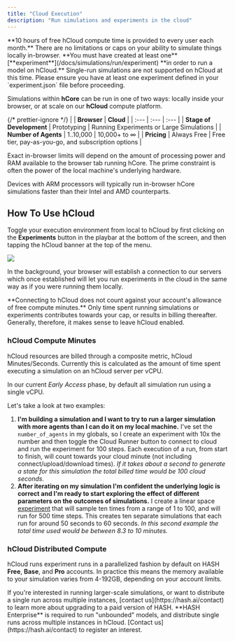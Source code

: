 ```yaml
---
title: "Cloud Execution"
description: "Run simulations and experiments in the cloud"
---
```


<Hint style="success">
  **10 hours of free hCloud compute time is provided to every user each month.**
  There are no limitations or caps on your ability to simulate things locally
  in-browser.
</Hint>

<Hint style="info">
  **You must have created at least one**
  [**experiment**](/docs/simulations/run/experiment) **in order
  to run a model on hCloud.** Single-run simulations are not supported on hCloud
  at this time. Please ensure you have at least one experiment defined in your
  `experiment.json` file before proceeding.
</Hint>

Simulations within **hCore** can be run in one of two ways: locally inside your browser, or at scale on our **hCloud** compute platform.

{/* prettier-ignore */}
|  | **Browser** | **Cloud** |
| :--- | :--- | :--- |
| **Stage of Development** | Prototyping | Running Experiments or Large Simulations |
| **Number of Agents** | 1..10,000 | 10,000+ to ∞ |
| **Pricing** | Always Free | Free tier, pay-as-you-go, and subscription options |

Exact in-browser limits will depend on the amount of processing power and RAM available to the browser tab running hCore. The prime constraint is often the power of the local machine's underlying hardware.

<Hint style="warning">
  Devices with ARM processors will typically run in-browser hCore simulations
  faster than their Intel and AMD counterparts.
</Hint>

## How To Use hCloud

Toggle your execution environment from local to hCloud by first clicking on the **Experiments** button in the playbar at the bottom of the screen, and then tapping the hCloud banner at the top of the menu.

![](https://cdn-us1.hash.ai/site/docs/screen-shot-2020-09-11-at-11.06.42-am.png)

In the background, your browser will establish a connection to our servers which once established will let you run experiments in the cloud in the same way as if you were running them locally.

<Hint style="info">
  **Connecting to hCloud does not count against your account's allowance of free
  compute minutes.** Only time spent running simulations or experiments
  contributes towards your cap, or results in billing thereafter. Generally,
  therefore, it makes sense to leave hCloud enabled.
</Hint>

### hCloud Compute Minutes

hCloud resources are billed through a composite metric, hCloud Minutes/Seconds. Currently this is calculated as the amount of time spent executing a simulation on an hCloud server per vCPU.

In our current _Early Access_ phase, by default all simulation run using a single vCPU.

Let's take a look at two examples:

1. **I'm building a simulation and I want to try to run a larger simulation with more agents than I can do it on my local machine.** I've set the `number_of_agents` in my globals, so I create an experiment with 10x the number and then toggle the Cloud Runner button to connect to cloud and run the experiment for 100 steps. Each execution of a run, from start to finish, will count towards your cloud minute \(not including connect/upload/download times\). _If it takes about a second to generate a state for this simulation the total billed time would be 100 cloud seconds._
1. **After iterating on my simulation I'm confident the underlying logic is correct and I'm ready to start exploring the effect of different parameters on the outcomes of simulations.** I create a linear space [experiment](/docs/simulations/run/experiment/) that will sample ten times from a range of 1 to 100, and will run for 500 time steps. This creates ten separate simulations that each run for around 50 seconds to 60 seconds. _In this second example the total time used would be between 8.3 to 10 minutes._

### hCloud Distributed Compute

hCloud runs experiment runs in a parallelized fashion by default on HASH **Free**, **Base**, and **Pro** accounts. In practice this means the memory available to your simulation varies from 4-192GB, depending on your account limits.

<Hint style="success">
  If you're interested in running larger-scale simulations, or want to
  distribute a single run across multiple instances, [contact us](https://hash.ai/contact) to
  learn more about upgrading to a paid version of HASH.
</Hint>

<Hint style="info">
  **HASH Enterprise** is required to run "unbounded" models, and distribute
  single runs across multiple instances in hCloud. [Contact us](https://hash.ai/contact) to
  register an interest.
</Hint>
